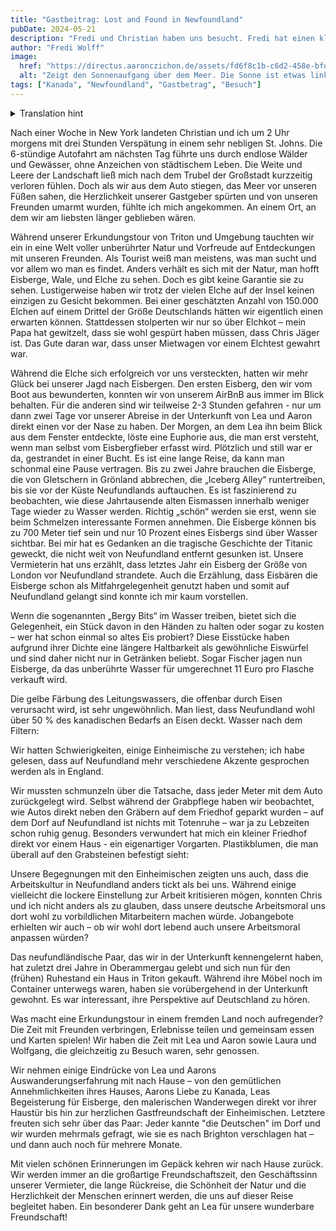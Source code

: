 ```yaml
---
title: "Gastbeitrag: Lost and Found in Newfoundland"
pubDate: 2024-05-21
description: "Fredi und Christian haben uns besucht. Fredi hat einen kleinen Bericht über den Besuch geschrieben."
author: "Fredi Wolff"
image:
  href: "https://directus.aaronczichon.de/assets/fd6f8c1b-c6d2-458e-bfd5-0f534d8315ae.JPG?quality=70&width=1600"
  alt: "Zeigt den Sonnenaufgang über dem Meer. Die Sonne ist etwas links im Bild wo sich auch das Land (Felsen) befindet."
tags: ["Kanada", "Newfoundland", "Gastbetrag", "Besuch"]
---
```



<details>
  <summary>Translation hint</summary>
  We implemented the English version of this blog for you in June. We will publish
  all new blog entries also in English. Every entry before Jun 24th 2024 is automatically
  translated through DeepL. So please apologize if the translation is not perfect.
  If you want to read the original German entry, please switch to the German version
  of our blog.
</details>

Nach einer Woche in New York landeten Christian und ich um 2 Uhr morgens mit drei Stunden Verspätung in einem sehr nebligen St. Johns. Die 6-stündige Autofahrt am nächsten Tag führte uns durch endlose Wälder und Gewässer, ohne Anzeichen von städtischem Leben. Die Weite und Leere der Landschaft ließ mich nach dem Trubel der Großstadt kurzzeitig verloren fühlen. Doch als wir aus dem Auto stiegen, das Meer vor unseren Füßen sahen, die Herzlichkeit unserer Gastgeber spürten und von unseren Freunden umarmt wurden, fühlte ich mich angekommen. An einem Ort, an dem wir am liebsten länger geblieben wären.

<DirectusImage assetId="64c20993-4520-483c-895a-772aed474276.jpg" />

Während unserer Erkundungstour von Triton und Umgebung tauchten wir ein in eine Welt voller unberührter Natur und Vorfreude auf Entdeckungen mit unseren Freunden. Als Tourist weiß man meistens, was man sucht und vor allem wo man es findet. Anders verhält es sich mit der Natur, man hofft Eisberge, Wale, und Elche zu sehen. Doch es gibt keine Garantie sie zu sehen. Lustigerweise haben wir trotz der vielen Elche auf der Insel keinen einzigen zu Gesicht bekommen. Bei einer geschätzten Anzahl von 150.000 Elchen auf einem Drittel der Größe Deutschlands hätten wir eigentlich einen erwarten können. Stattdessen stolperten wir nur so über Elchkot – mein Papa hat gewitzelt, dass sie wohl gespürt haben müssen, dass Chris Jäger ist. Das Gute daran war, dass unser Mietwagen vor einem Elchtest gewahrt war.

<DirectusImage assetId="834a160e-411a-4c24-b6f7-131c827e5180.JPG" />

Während die Elche sich erfolgreich vor uns versteckten, hatten wir mehr Glück bei unserer Jagd nach Eisbergen. Den ersten Eisberg, den wir vom Boot aus bewunderten, konnten wir von unserem AirBnB aus immer im Blick behalten. Für die anderen sind wir teilweise 2-3 Stunden gefahren - nur um dann zwei Tage vor unserer Abreise in der Unterkunft von Lea und Aaron direkt einen vor der Nase zu haben. Der Morgen, an dem Lea ihn beim Blick aus dem Fenster entdeckte, löste eine Euphorie aus, die man erst versteht, wenn man selbst vom Eisbergfieber erfasst wird. Plötzlich und still war er da, gestrandet in einer Bucht. Es ist eine lange Reise, da kann man schonmal eine Pause vertragen. Bis zu zwei Jahre brauchen die Eisberge, die von Gletschern in Grönland abbrechen, die „Iceberg Alley“ runtertreiben, bis sie vor der Küste Neufundlands auftauchen. Es ist faszinierend zu beobachten, wie diese Jahrtausende alten Eismassen innerhalb weniger Tage wieder zu Wasser werden. Richtig „schön“ werden sie erst, wenn sie beim Schmelzen interessante Formen annehmen. Die Eisberge können bis zu 700 Meter tief sein und nur 10 Prozent eines Eisbergs sind über Wasser sichtbar. Bei mir hat es Gedanken an die tragische Geschichte der Titanic geweckt, die nicht weit von Neufundland entfernt gesunken ist. Unsere Vermieterin hat uns erzählt, dass letztes Jahr ein Eisberg der Größe von London vor Neufundland strandete. Auch die Erzählung, dass Eisbären die Eisberge schon als Mitfahrgelegenheit genutzt haben und somit auf Neufundland gelangt sind konnte ich mir kaum vorstellen.

<DirectusImage assetId="4d2da964-92b7-445a-8f3c-09f512fc9741.jpg" />

Wenn die sogenannten „Bergy Bits“ im Wasser treiben, bietet sich die Gelegenheit, ein Stück davon in den Händen zu halten oder sogar zu kosten – wer hat schon einmal so altes Eis probiert? Diese Eisstücke haben aufgrund ihrer Dichte eine längere Haltbarkeit als gewöhnliche Eiswürfel und sind daher nicht nur in Getränken beliebt. Sogar Fischer jagen nun Eisberge, da das unberührte Wasser für umgerechnet 11 Euro pro Flasche verkauft wird.

<DirectusImage assetId="bba6e908-6444-48c3-8038-bb37517c6042.jpg" />

<DirectusImage assetId="8cb253c5-64ed-43cd-9af3-1c89641138f0.jpg" />

<DirectusImage assetId="2e9bc4f5-3749-44c4-93bf-73d8780ae651.jpg" />

Die gelbe Färbung des Leitungswassers, die offenbar durch Eisen verursacht wird, ist sehr ungewöhnlich. Man liest, dass Neufundland wohl über 50 % des kanadischen Bedarfs an Eisen deckt. Wasser nach dem Filtern:

<DirectusImage assetId="e3366a9c-8d1a-4041-bfda-a2a62f36e162.jpg" />

Wir hatten Schwierigkeiten, einige Einheimische zu verstehen; ich habe gelesen, dass auf Neufundland mehr verschiedene Akzente gesprochen werden als in England.

Wir mussten schmunzeln über die Tatsache, dass jeder Meter mit dem Auto zurückgelegt wird. Selbst während der Grabpflege haben wir beobachtet, wie Autos direkt neben den Gräbern auf dem Friedhof geparkt wurden – auf dem Dorf auf Neufundland ist nichts mit Totenruhe – war ja zu Lebzeiten schon ruhig genug. Besonders verwundert hat mich ein kleiner Friedhof direkt vor einem Haus - ein eigenartiger Vorgarten. Plastikblumen, die man überall auf den Grabsteinen befestigt sieht:

<DirectusImage assetId="931f1929-def5-4785-b274-65fff2eb5b1e.jpg" />

Unsere Begegnungen mit den Einheimischen zeigten uns auch, dass die Arbeitskultur in Neufundland anders tickt als bei uns. Während einige vielleicht die lockere Einstellung zur Arbeit kritisieren mögen, konnten Chris und ich nicht anders als zu glauben, dass unsere deutsche Arbeitsmoral uns dort wohl zu vorbildlichen Mitarbeitern machen würde. Jobangebote erhielten wir auch – ob wir wohl dort lebend auch unsere Arbeitsmoral anpassen würden?

Das neufundländische Paar, das wir in der Unterkunft kennengelernt haben, hat zuletzt drei Jahre in Oberammergau gelebt und sich nun für den (frühen) Ruhestand ein Haus in Triton gekauft. Während ihre Möbel noch im Container unterwegs waren, haben sie vorübergehend in der Unterkunft gewohnt. Es war interessant, ihre Perspektive auf Deutschland zu hören.

<DirectusImage assetId="305a53fb-27ff-46cc-9d93-96e0c13de349.JPG" />

Was macht eine Erkundungstour in einem fremden Land noch aufregender? Die Zeit mit Freunden verbringen, Erlebnisse teilen und gemeinsam essen und Karten spielen! Wir haben die Zeit mit Lea und Aaron sowie Laura und Wolfgang, die gleichzeitig zu Besuch waren, sehr genossen.

<DirectusImage assetId="4ca7f3ec-f29d-469b-a1dc-989f0bc9b088.JPG" />

<DirectusImage assetId="ae5e67cb-0d29-45be-b605-7bb839c4c125.JPG" />

<DirectusImage assetId="a136780a-9d9c-4215-a6f4-d2a72192bdbd.JPG" />

Wir nehmen einige Eindrücke von Lea und Aarons Auswanderungserfahrung mit nach Hause – von den gemütlichen Annehmlichkeiten ihres Hauses, Aarons Liebe zu Kanada, Leas Begeisterung für Eisberge, den malerischen Wanderwegen direkt vor ihrer Haustür bis hin zur herzlichen Gastfreundschaft der Einheimischen. Letztere freuten sich sehr über das Paar: Jeder kannte "die Deutschen" im Dorf und wir wurden mehrmals gefragt, wie sie es nach Brighton verschlagen hat – und dann auch noch für mehrere Monate.

<DirectusImage assetId="ec38229f-f4ce-471e-b8bc-760fd45bc2d0.JPG" />

<DirectusImage assetId="26ef7835-ec61-4371-adaf-469f8d290101.JPG" />

Mit vielen schönen Erinnerungen im Gepäck kehren wir nach Hause zurück. Wir werden immer an die großartige Freundschaftszeit, den Geschäftssinn unserer Vermieter, die lange Rückreise, die Schönheit der Natur und die Herzlichkeit der Menschen erinnert werden, die uns auf dieser Reise begleitet haben. Ein besonderer Dank geht an Lea für unsere wunderbare Freundschaft!

<DirectusImage assetId="fd6f8c1b-c6d2-458e-bfd5-0f534d8315ae.JPG" />

<DirectusImage assetId="d1c1ea94-43ae-43f8-ac10-961e910d0e2f.jpg" />
